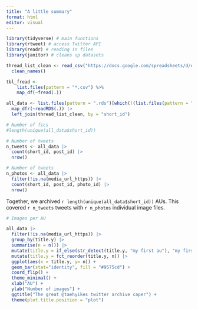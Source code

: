 ```yaml
---
title: "A little summary"
format: html
editor: visual
---
```


```r
library(tidyverse) # main functions
library(rtweet) # access Twitter API
library(readr) # reading in files
library(janitor) # cleans up datasets

thread_list_clean <- read_csv("https://docs.google.com/spreadsheets/d/e/2PACX-1vT7N5QJlcEY09a_5onomH6ZW38Nb_vb9pGBjEghJFXSnPzRjF2Dz1qx7l4iSFcPTFcCA0VWAyF36xlk/pub?gid=0&single=true&output=csv") |> 
  clean_names()

tbl_fread <- 
    list.files(pattern = "*.csv") %>% 
    map_df(~fread(.))

all_data <- list.files(pattern = ".rds")[which(!(list.files(pattern = ".rds") %in% c("wonderwall.rds", "goldilocks.rds")))] |> 
  map_dfr(~readRDS(.)) |> 
  left_join(thread_list_clean, by = "short_id")


```

```r
# Number of fics
#length(unique(all_data$short_id))

# Number of tweets
n_tweets <- all_data |> 
  count(short_id, post_id) |> 
  nrow()

# Number of tweets
n_photos <- all_data |> 
  filter(!is.na(media_url_https)) |> 
  count(short_id, post_id, photo_id) |> 
  nrow()

```

Together, we archived `r length(unique(all_data$short_id))` AUs. This covered `r n_tweets` tweets with `r n_photos` individual image files.

```r
# Images per AU

all_data |> 
  filter(!is.na(media_url_https)) |> 
  group_by(title.y) |> 
  summarise(n = n()) |> 
  mutate(title.y = if_else(str_detect(title.y, "my first au"), "my first au", title.y)) |> 
  mutate(title.y = fct_reorder(title.y, n)) |> 
  ggplot(aes(x = title.y, y= n)) +
  geom_bar(stat="identity", fill = "#9575cd") +
  coord_flip() +
  theme_minimal() +
  xlab("AU") +
  ylab("Number of images") +
  ggtitle("The great @taehyikes twitter archive caper") +
  theme(plot.title.position = "plot")
  
  
```
